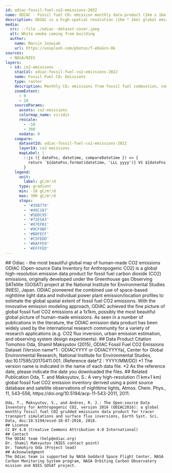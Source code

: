 ```yaml
---
id: odiac-fossil-fuel-co2-emissions-2022
name: ODIAC - Fossil fuel CO₂ emission monthly data product (1km x 1km)
description: ODIAC is a high-spatial resolution (1km * 1km) global emission data product of CO₂ emissions
media:
  src: ::file ./odiac--dataset-cover.jpeg
  alt: White smoke coming from building
  author:
    name: Marcin Jozwiak
    url: https://unsplash.com/photos/T-eDxGcn-Ok
sources:
  - NASA/NIES
layers:
  - id: co2-emissions
    stacCol: odiac-fossil-fuel-co2-emissions-2022
    name: Fossil Fuel CO₂ Emissions
    type: raster
    description: Monthly CO₂ emissions from fossil fuel combustion, cement production and gas flaring.
    zoomExtent:
      - 0
      - 20
    sourceParams:
      assets: co2-emissions
      colormap_name: viridis
      rescale:
        - -10
        - 300
      nodata: 0
    compare:
      datasetId: odiac-fossil-fuel-co2-emissions-2022
      layerId: co2-emissions
      mapLabel: |
        ::js ({ dateFns, datetime, compareDatetime }) => {
          return `${dateFns.format(datetime, 'LLL yyyy')} VS ${dateFns.format(compareDatetime, 'LLL yyyy')}`;
        }
    legend:
      unit: 
        label: gC/m²/d
      type: gradient
      min: -10 gC/m²/d
      max: 300 gC/m²/d
      stops:
        - '#35B779'
        - '#49C187'
        - '#5DDC95'
        - '#72E5A3'
        - '#87EFB1'
        - '#9CF8BF'
        - '#B0FECF'
        - '#C5FEDD'
        - '#DAFFE9'
        - '#EFFFED'
---
```


<Block>
  <Prose>
    ## Odiac - the most beautiful global map of human-made CO2 emissions 
    ODIAC (Open-source Data Inventory for Anthropogenic CO2) is a global high-resolution emission data product for fossil fuel carbon dioxide (CO2) emissions, originally developed under the Greenhouse gas Observing SATellite (GOSAT) project at the National Institute for Environmental Studies (NIES), Japan. ODIAC pioneered the combined use of space-based nighttime light data and individual power plant emission/location profiles to estimate the global spatial extent of fossil fuel CO2 emissions. With the innovative emission modeling approach, ODIAC achieved the fine picture of global fossil fuel CO2 emissions at a 1x1km, possibly the most beautiful global picture of human-made emissions. As seen in a number of publications in the literature, the ODIAC emission data product has been widely used by the international research community for a variety of research applications (e.g. CO2 flux inversion, urban emission estimation, and observing system design experiments). 
    ## Data Product Citation
    Tomohiro Oda, Shamil Maksyutov (2015), ODIAC Fossil Fuel CO2 Emissions Dataset (Version name*1 : ODIACYYYY or ODIACYYYYa), Center for Global Environmental Research, National Institute for Environmental Studies, doi:10.17595/20170411.001. (Reference date*2 : YYYY/MM/DD)
    *1 The version name is indicated in the name of each data file.
    *2 As the reference date, please indicate the date you downloaded the files.
    ## Related Publication
    Oda, T. and Maksyutov, S.: A very high-resolution (1 km×1 km) global fossil fuel CO2 emission inventory derived using a point source database and satellite observations of nighttime lights, Atmos. Chem. Phys., 11, 543–556, ﻿https://doi.org/10.5194/acp-11-543-2011﻿, 2011.

    Oda, T., Maksyutov, S., and Andres, R. J.: The Open-source Data Inventory for Anthropogenic CO2, version 2016 (ODIAC2016): a global monthly fossil fuel CO2 gridded emissions data product for tracer transport simulations and surface flux inversions, Earth Syst. Sci. Data, doi:10.5194/essd-10-87-2018, 2018.
    ## License
    CC BY 4.0 (Creative Commons Attribution 4.0 International)
    ## Contact
    The ODIAC team (help@odiac.org)
    Dr. Shamil Maksyutov (NIES contact point)
    Dr. Tomohiro Oda (Project lead)
    ## Acknowledgment
    The Odiac team is supported by NASA Goddard Space Flight Center, NASA Carbon Monitoring System program, NASA Orbiting Carbon Observatory mission and NIES GOSAT project.​
  </Prose>
</Block>
